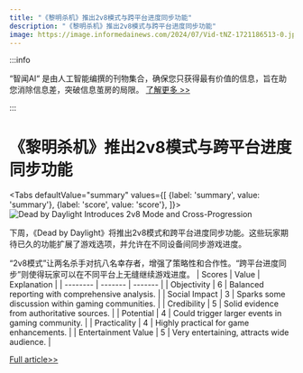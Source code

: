 ```yaml
---
title: "《黎明杀机》推出2v8模式与跨平台进度同步功能"
description: "《黎明杀机》推出2v8模式与跨平台进度同步功能"
image: https://image.informedainews.com/2024/07/Vid-tNZ-1721186513-0.jpg
---
```



:::info

“智闻AI“ 是由人工智能编撰的刊物集合，确保您只获得最有价值的信息，旨在助您消除信息差，突破信息茧房的局限。  [了解更多 >>](/)

:::

# 《黎明杀机》推出2v8模式与跨平台进度同步功能


<Tabs
	defaultValue="summary"
	values={[
	{label: 'summary', value: 'summary'},
	{label: 'score', value: 'score'},
]}>
<TabItem value="summary">
<img
  src="https://image.informedainews.com/2024/07/Vid-tNZ-1721186513-0.jpg"
  alt="Dead by Daylight Introduces 2v8 Mode and Cross-Progression"
/>



下周，《Dead by Daylight》将推出2v8模式和跨平台进度同步功能。这些玩家期待已久的功能扩展了游戏选项，并允许在不同设备间同步游戏进度。

“2v8模式”让两名杀手对抗八名幸存者，增强了策略性和合作性。“跨平台进度同步”则使得玩家可以在不同平台上无缝继续游戏进度。
</TabItem>
<TabItem value="score">
	| Scores     | Value   | Explanation |
	| -------- | ------- | ------- |
	| Objectivity  | 6    | Balanced reporting with comprehensive analysis.    |
	| Social Impact | 3     | Sparks some discussion within gaming communities.    |
	| Credibility    | 5    | Solid evidence from authoritative sources.    |
	| Potential    | 4    | Could trigger larger events in gaming community.    |
	| Practicality    | 4    | Highly practical for game enhancements.    |
	| Entertainment Value    | 5    | Very entertaining, attracts wide audience.    |
</TabItem>
</Tabs>

[Full article>>](https://www.ign.com/articles/dead-by-daylights-highly-requested-2v8-mode-out-next-week)
